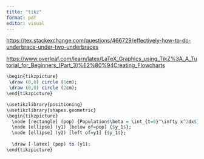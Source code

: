 ```yaml
---
title: "tikz"
format: pdf
editor: visual
---
```


<https://tex.stackexchange.com/questions/466729/effectively-how-to-do-underbrace-under-two-underbraces>

<https://www.overleaf.com/learn/latex/LaTeX_Graphics_using_TikZ%3A_A_Tutorial_for_Beginners_(Part_3)%E2%80%94Creating_Flowcharts>

```r
\begin{tikzpicture}
 \draw (0,0) circle (1cm);
 \draw (0,0) circle (2cm);
\end{tikzpicture}
```

```r
\usetikzlibrary{positioning}
\usetikzlibrary{shapes.geometric}
\begin{tikzpicture}
  \node [rectangle] (pop) {Population$\beta = \int_{t=0}^\infty x^2dx$};
  \node [ellipse] (y1) [below of=pop] {$y_1$};
  \node [ellipse] (y2) [left of=y1] {$y_1$};
  
  \draw [-latex] (pop) to (y1);
\end{tikzpicture}
```
